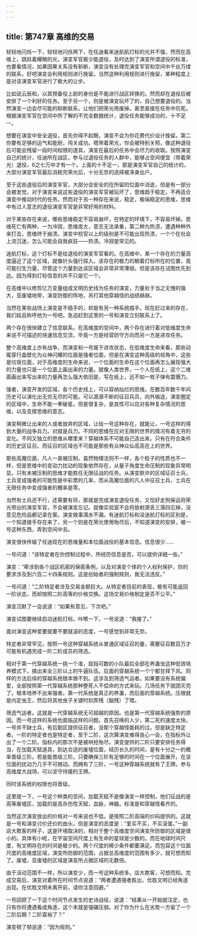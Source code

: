 ```yaml
---
---
---
```

title: 第747章 高维的交易
---



轻轻地闪烁一下，轻轻地闪烁两下，在任迪看来迷航航灯标的光并不强，然而在高维上，跳跃着耀眼的光，演变军官极少能退役，及时达到了演变所谓退役的标准，也要看情况，如果因果关系没有斩断，演变没有处理完演变军官和空间中千丝万缕的联系，好吧演变会利用规则进行挽留。当然这种利用规则进行挽留，某种程度上是对该演变军官进行了极大的让步。

比如说云辰和，以其预备役上尉的身份是不能进行战区转换的。然而却在退役后被安排了一个利好的任务。至于另一个，则是被演变玩坏了的，自己想要退役的。当然演变一边会尽可能的斩断联系，让他们把荣光用废掉。甚至直接在任务中坑死。根据演变军官在空间中所了解的不完全数据统计，退役任务能够成功的，十不足一。

想要在演变中安全退役，首先你得不起眼，演变不会为你花费代价设计挽留。第二你要有足够的运气和能耐，闯关成功。嗯带着荣光，你会被特别关照，像这种退役后可能会残留一段时间权限的道具，演变在最后的任务中会尽力的收取。按照演变自己的统计，任迪所在战区，参与过退役任务的人群中，能够占空间便宜（带着荣光）退役，6之七万中才有一个。上面的十不足一，那是演变军官自己的统计的，大部分演变军官最后消耗完荣光后，十分无奈的选择被净身出户。

至于这些退役后的演变军官，大部分会安全的在所留的位面中消逝，但是有一部分会被发觉，对于演变来说这些退役的演变军官被玩坏了，思维趋于稳定。不再适合演变中推动时代的任务。然而对于另一种存在来说，稳定，极端稳定的思维，思维中有过人意志的退役演变军官是非常好用的材料。

对于某些存在来说，哪些思维稳定不容易崩坏，在特定的环境下，不容易坏掉。思维死亡有两种，一为冷寂，思维庞大，意志无法承重，第二种为热溃，遭遇种种外来打击，思维终于崩溃。演变中校官以上的级别是不可能出现热溃，一个个在社会上流沉迷，怎么可能会自我疯狂——热溃。冷寂是常见的。

迷航灯标，这个灯标不是给退役的演变军官看的。在高维中，某一个存在的力量高度逼近了这个区域，就像针头强行探入。该存在的极力的朝着灯标所在的位置，竟可能衍生力量，尽管这个力量到达该区域会非常非常薄弱。但是该存在试图优先到达。因为得到灯标信息的并不只是它一个。

在高维中以修剪亿万变量组成文明历史线为任务的演变，力量处于当之无愧的强大，亚废墟地带，演变防御的阵地，吊打其他穿越怪的战绩赫赫。

当然在某些战场上演变是不插手的，却是有另一种系统插手。现在赶过来的存在，我们姑且称呼他为一号吧。急迫赶到这里的一号和演变立刻联系上了。

两个存在很快建立了信息联系。在高维度的空间中，两个存在进行着对低维度生命来说不可描述的快速信息交流，毕竟一方是经营防守方向而另一方是进攻任务。

整个高维度上亦有战争，而演变和一号属于进攻状态，在低维度生命来看，那些动辄穿行晶壁化为众神闪耀的位面是强者位面，但是在演变这种高级的视角中，这些是垃圾位面，对于高维度的生命来说，一个位面的生命在这个位面再怎么展现强大的力量也只是一个位面上画出来的力量。就像人类世界，一个人在纸上，这个二维面画出来写出来的力量再怎么强大依旧是，写在纸上，远不如一枚子弹有震慑力。

强者，演变开发的区域，各个历史线上，可以容纳灿烂的思维。在数百年数千年间历史可以演化出无穷无尽的可能。可以源源不断的征召兵员，向外输送，演变圈定的区域中，生命不能一拳破星。但是很复杂，是良性可以应对各种复杂情况的思维，以及支撑思维的意志。

演变稍微让出来的人或者放弃的区域，让给一号这种存在，就能让，一号这样的得到大量的战争兵力。对就是兵力。不同的思维在应对无限的世界的情况有着无穷的变化。不同又独立的思维从哪里来？穿越体系不可能自己造出来。只有在符合条件的历史区征召。而征召的区域也不可能是那些有众神众仙高高在上的世界。

那些高魔位面，凡人一直被压制，虽然物理法则不一样，各个粒子的性质也不一样，但是思维中的变动力扰动的现象依然存在，从量子角度生命压制的现象异常明显。只有未被压制的思维才能胜任无限征战的任务。从演变默许的区域征召士兵，士兵变成强者的可能性是中彩票的几率，而从高魔位面的凡人中征召士兵，士兵在无限任务中变成强者的概率是零。

当然有士兵还不行，还需要有将，那就是完成演变退役任务，又恰好走狗屎运将荣光带出的演变军官，不会被演变忘记。就像实验室不会将放射源丢三落四忘掉，没意见危险品都记录在案。演变做事滴水不漏。有迷航灯标和没迷航灯标的区别是，一个知道接手存在来了，另一个则是在荣光使用殆尽后，不知道演变的安排，被一号这种东西，弄到空间中去。

演变很快传输了任迪现在的思维量和本位面战役的基本信息。信息很少……

一号问道：“该特定者在你控制过程中，所经历信息是否，可以提供详细一些。”

演变：“牵涉到各个战区机密的保密条例，以及对演变个体的个人权利保护，你的要求涉及到六百二十四条规则。这是创始者的强制规则，我无法违反。”

一号问道：“二阶特定者涉及交易金额巨大。从特定者目前的表现，极有可能返回一阶状态，而却按照二阶高等的价格交换。这场交易价格制定是否不公平。”

演变沉默了一会说道：“如果有意见，下次吧。”

演变试图要继续启动迷航灯标。咔嚓一下，一号说道：“我接了。”

面对演变这种爱要就要不要就滚的态度，一号感觉到非常无奈。

特定者非常罕见，按照一号这种穿越系统从普通区域征召的量，需要征召数百万才可能有机遇完成一阶二阶成员的筛选。

相对于第一代穿越系统一挑一个准，屈指可数的小队最后全部在养蛊虫这种低效培养模式下，搞出来全三阶以上的牛逼队伍。后面的穿越系统一个个都甘拜下风。同样的方法后续的穿越系统根本做不到。这涉及到筛选气运者。如果要没有系统偏爱，全部按照第一代穿越系统那种整死人不偿命的方式来玩。几场任务下就团灭完了。根本培养不出来强者。第一代系统是真正的养蛊，而后面的穿越系统。压根就是内定虫王，然后将其他虫子关键时刻弄残（脑残）了喂。

筛选气运者。这就是一代穿越系统无可超越的原因。也是第一代穿越系统强势的原因。而一号这样的系统也面临这样的问题。首先召唤的人少，第二死的速度太快。一号并不缺士兵，有后勤区提供征召者，没那个穿越怪能耗的过。但是缺乏特定者。一阶的特定者也是特定者，至于二阶，这次算演变难得良心一会，在指标外让出了一个二阶。指标内的那次不是被哄抢殆尽。演变提供的二阶只要安排任务得当，在加载天赋道具，到达合适的废墟位面，经历长久的时间，是有十分之一的概率晋级三阶。若是能晋级三阶。只要确保三阶有足够的时间在一个位面展开。在该位面的扰动力几乎不可撼动。而拥有了三阶，一号这种穿越系统就有了王牌。参与高维度大战场，可以坚守待援的王牌。

同时该系统的权限也将晋级。

这里提一下，一号这个种类的空间，加载天赋不是像演变一样控制，他们征战的是高等废墟区，加载的是高杀伤性天赋，血脉，神器。标准是和穿越怪看齐的。

当然这次演变放出的价格对一号来说也不低。是按照二阶高端的价码提供的。这就是一号和演变讨价还价的由头。但是演变的态度是：“爱买不买，不买滚蛋。”一副店大欺客的样子，这是环境取决的，相对于整个高维度空间演变所防御的区域是很小的。具体有小呢，在宇宙空间尺度上有生命的星球是少数的。而在地球时间尺度，有文明存在的时间是极少的。两个尺度的稀少条件都要满足。而包容这个位面尺度的高维度区域，演变所防御的范围，占据总高维度的范围有多少，就可想而知了。废墟，亚废墟的区域是演变所占据区域的无数倍。

由于活动范围不一样，所以演变少，而一号这种系统多。店大欺客，可想而知。完成交易后，演变对着所在时间节点说道：“两者遭遇强者胜出，优胜文明已经角逐出现。在优胜文明未离开前，请你注意回避。”

一号回顾了一下这个时间节点发生的史诗战役，说道：“结果从一开始就注定，也只有你将遭遇看成角逐，这个本就是强碾压弱。对了你为什么在劣势一方留了一个二阶后期？二阶富裕了？”

演变顿了顿说道：“因为规则。”